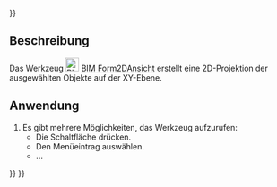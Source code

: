 <languages/>
{{UnfinishedDocu{{#translation:}}}}

{{Docnav/de
|[[BIM_DrawingView/de|Zeichnungsansicht]]
|[[BIM_Shape2DCut/de|Form2DSchnitt]]
|[[BIM_Workbench/de|BIM]]
|IconL=BIM_DrawingView.svg
|IconR=BIM_Shape2DCut.svg
|IconC=Workbench_BIM.svg
}}

{{GuiCommand/de
|Name=BIM Shape2DView
|Name/de=BIM Form2Dansicht
|MenuLocation=Beschriftung → 2D-Ansichten erstellen
|Workbenches=[[BIM_Workbench/de|BIM]]
|Shortcut=ohne
|Version=1.0
|SeeAlso=
}}

<span id="Description"></span>
==Beschreibung==

Das Werkzeug [[Image:BIM_Shape2DView.svg|24px]] [[BIM_Shape2DView/de|BIM Form2DAnsicht]] erstellt eine 2D-Projektion der ausgewählten Objekte auf der XY-Ebene.

<span id="Usage"></span>
==Anwendung==

# Es gibt mehrere Möglichkeiten, das Werkzeug aufzurufen:
#* Die Schaltfläche {{Button|[[Image:BIM_Shape2DView.svg|16px]] [[BIM_Shape2DView/de|Schnittansicht]]}} drücken.
#* Den Menüeintrag {{MenuCommand|Beschriftung → [[Image:BIM_Shape2DView.svg|16px]] Schnittansicht}} auswählen.
#* ...


{{Docnav/de
|[[BIM_DrawingView/de|Zeichnungsansicht]]
|[[BIM_Shape2DCut/de|Form2DSchnitt]]
|[[BIM_Workbench/de|BIM]]
|IconL=BIM_DrawingView.svg
|IconR=BIM_Shape2DCut.svg
|IconC=Workbench_BIM.svg
}}

{{BIM_Tools_navi{{#translation:}}}}
{{Userdocnavi{{#translation:}}}}